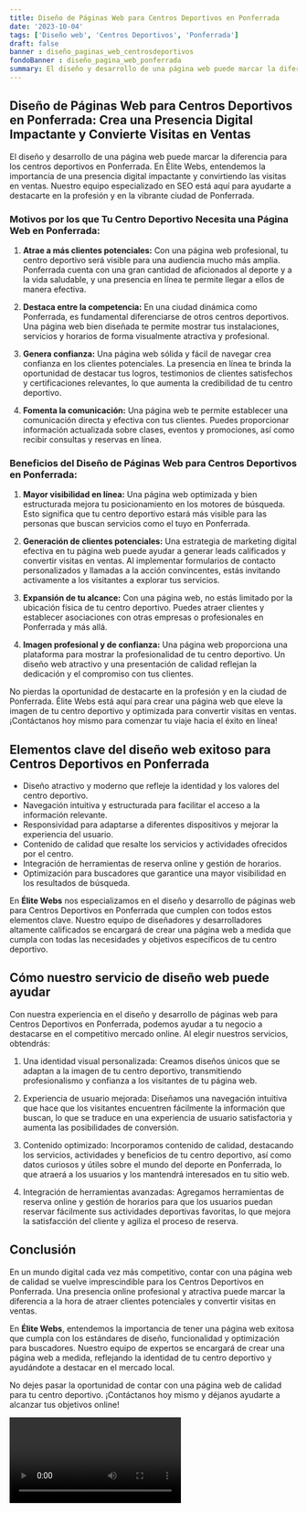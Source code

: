 ```yaml
---
title: Diseño de Páginas Web para Centros Deportivos en Ponferrada
date: '2023-10-04'
tags: ['Diseño web', 'Centros Deportivos', 'Ponferrada']
draft: false
banner : diseño_paginas_web_centrosdeportivos
fondoBanner : diseño_pagina_web_ponferrada
summary: El diseño y desarrollo de una página web puede marcar la diferencia para los centros deportivos en Ponferrada. En Élite Webs, entendemos la importancia de una presencia digital impactante y convirtiendo las visitas en ventas. Nuestro equipo especializado en SEO está aquí para ayudarte a destacarte en la profesión y en la vibrante ciudad de Ponferrada.
---
```


## **Diseño de Páginas Web para Centros Deportivos en Ponferrada: Crea una Presencia Digital Impactante y Convierte Visitas en Ventas**

El diseño y desarrollo de una página web puede marcar la diferencia para los centros deportivos en Ponferrada. En Élite Webs, entendemos la importancia de una presencia digital impactante y convirtiendo las visitas en ventas. Nuestro equipo especializado en SEO está aquí para ayudarte a destacarte en la profesión y en la vibrante ciudad de Ponferrada.

### **Motivos por los que Tu Centro Deportivo Necesita una Página Web en Ponferrada:**

1. **Atrae a más clientes potenciales:** Con una página web profesional, tu centro deportivo será visible para una audiencia mucho más amplia. Ponferrada cuenta con una gran cantidad de aficionados al deporte y a la vida saludable, y una presencia en línea te permite llegar a ellos de manera efectiva.

2. **Destaca entre la competencia:** En una ciudad dinámica como Ponferrada, es fundamental diferenciarse de otros centros deportivos. Una página web bien diseñada te permite mostrar tus instalaciones, servicios y horarios de forma visualmente atractiva y profesional.

3. **Genera confianza:** Una página web sólida y fácil de navegar crea confianza en los clientes potenciales. La presencia en línea te brinda la oportunidad de destacar tus logros, testimonios de clientes satisfechos y certificaciones relevantes, lo que aumenta la credibilidad de tu centro deportivo.

4. **Fomenta la comunicación:** Una página web te permite establecer una comunicación directa y efectiva con tus clientes. Puedes proporcionar información actualizada sobre clases, eventos y promociones, así como recibir consultas y reservas en línea.

### **Beneficios del Diseño de Páginas Web para Centros Deportivos en Ponferrada:**

1. **Mayor visibilidad en línea:** Una página web optimizada y bien estructurada mejora tu posicionamiento en los motores de búsqueda. Esto significa que tu centro deportivo estará más visible para las personas que buscan servicios como el tuyo en Ponferrada.

2. **Generación de clientes potenciales:** Una estrategia de marketing digital efectiva en tu página web puede ayudar a generar leads calificados y convertir visitas en ventas. Al implementar formularios de contacto personalizados y llamadas a la acción convincentes, estás invitando activamente a los visitantes a explorar tus servicios.

3. **Expansión de tu alcance:** Con una página web, no estás limitado por la ubicación física de tu centro deportivo. Puedes atraer clientes y establecer asociaciones con otras empresas o profesionales en Ponferrada y más allá.

4. **Imagen profesional y de confianza:** Una página web proporciona una plataforma para mostrar la profesionalidad de tu centro deportivo. Un diseño web atractivo y una presentación de calidad reflejan la dedicación y el compromiso con tus clientes.

No pierdas la oportunidad de destacarte en la profesión y en la ciudad de Ponferrada. Élite Webs está aquí para crear una página web que eleve la imagen de tu centro deportivo y optimizada para convertir visitas en ventas. ¡Contáctanos hoy mismo para comenzar tu viaje hacia el éxito en línea!

<GifSeo />

<Cta />

## Elementos clave del diseño web exitoso para Centros Deportivos en Ponferrada

- Diseño atractivo y moderno que refleje la identidad y los valores del centro deportivo.
- Navegación intuitiva y estructurada para facilitar el acceso a la información relevante.
- Responsividad para adaptarse a diferentes dispositivos y mejorar la experiencia del usuario.
- Contenido de calidad que resalte los servicios y actividades ofrecidos por el centro.
- Integración de herramientas de reserva online y gestión de horarios.
- Optimización para buscadores que garantice una mayor visibilidad en los resultados de búsqueda.

En **Élite Webs** nos especializamos en el diseño y desarrollo de páginas web para Centros Deportivos en Ponferrada que cumplen con todos estos elementos clave. Nuestro equipo de diseñadores y desarrolladores altamente calificados se encargará de crear una página web a medida que cumpla con todas las necesidades y objetivos específicos de tu centro deportivo.

## Cómo nuestro servicio de diseño web puede ayudar

Con nuestra experiencia en el diseño y desarrollo de páginas web para Centros Deportivos en Ponferrada, podemos ayudar a tu negocio a destacarse en el competitivo mercado online. Al elegir nuestros servicios, obtendrás:

1. Una identidad visual personalizada: Creamos diseños únicos que se adaptan a la imagen de tu centro deportivo, transmitiendo profesionalismo y confianza a los visitantes de tu página web.

2. Experiencia de usuario mejorada: Diseñamos una navegación intuitiva que hace que los visitantes encuentren fácilmente la información que buscan, lo que se traduce en una experiencia de usuario satisfactoria y aumenta las posibilidades de conversión.

3. Contenido optimizado: Incorporamos contenido de calidad, destacando los servicios, actividades y beneficios de tu centro deportivo, así como datos curiosos y útiles sobre el mundo del deporte en Ponferrada, lo que atraerá a los usuarios y los mantendrá interesados en tu sitio web.

4. Integración de herramientas avanzadas: Agregamos herramientas de reserva online y gestión de horarios para que los usuarios puedan reservar fácilmente sus actividades deportivas favoritas, lo que mejora la satisfacción del cliente y agiliza el proceso de reserva.

## Conclusión

En un mundo digital cada vez más competitivo, contar con una página web de calidad se vuelve imprescindible para los Centros Deportivos en Ponferrada. Una presencia online profesional y atractiva puede marcar la diferencia a la hora de atraer clientes potenciales y convertir visitas en ventas.

En **Élite Webs**, entendemos la importancia de tener una página web exitosa que cumpla con los estándares de diseño, funcionalidad y optimización para buscadores. Nuestro equipo de expertos se encargará de crear una página web a medida, reflejando la identidad de tu centro deportivo y ayudándote a destacar en el mercado local.

No dejes pasar la oportunidad de contar con una página web de calidad para tu centro deportivo. ¡Contáctanos hoy mismo y déjanos ayudarte a alcanzar tus objetivos online!

<Video />

<CtaBot job='Centros Deportivos' city='Ponferrada'/>

<Gmaps query='Ponferrada+españa+maps' />